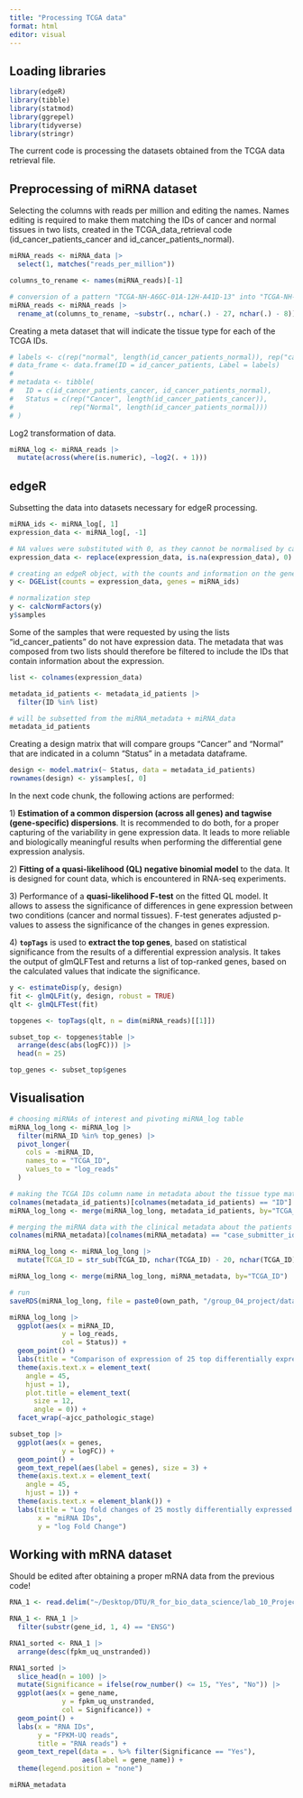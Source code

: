 ```yaml
---
title: "Processing TCGA data"
format: html
editor: visual
---
```


## Loading libraries

```r
library(edgeR)
library(tibble)
library(statmod)
library(ggrepel)
library(tidyverse)
library(stringr)
```

The current code is processing the datasets obtained from the TCGA data retrieval file.

## Preprocessing of miRNA dataset

Selecting the columns with reads per million and editing the names. Names editing is required to make them matching the IDs of cancer and normal tissues in two lists, created in the TCGA_data_retrieval code (id_cancer_patients_cancer and id_cancer_patients_normal).

```r
miRNA_reads <- miRNA_data |>
  select(1, matches("reads_per_million")) 

columns_to_rename <- names(miRNA_reads)[-1]

# conversion of a pattern "TCGA-NH-A6GC-01A-12H-A41D-13" into "TCGA-NH-A6GC-01A-12H"
miRNA_reads <- miRNA_reads |>
  rename_at(columns_to_rename, ~substr(., nchar(.) - 27, nchar(.) - 8))
```

Creating a meta dataset that will indicate the tissue type for each of the TCGA IDs.

```r
# labels <- c(rep("normal", length(id_cancer_patients_normal)), rep("cancer", length(id_cancer_patients_cancer)))
# data_frame <- data.frame(ID = id_cancer_patients, Label = labels)
# 
# metadata <- tibble(
#   ID = c(id_cancer_patients_cancer, id_cancer_patients_normal),
#   Status = c(rep("Cancer", length(id_cancer_patients_cancer)), 
#              rep("Normal", length(id_cancer_patients_normal)))
# )
```

Log2 transformation of data.

```r
miRNA_log <- miRNA_reads |>
  mutate(across(where(is.numeric), ~log2(. + 1)))
```

## edgeR

Subsetting the data into datasets necessary for edgeR processing.

```r
miRNA_ids <- miRNA_log[, 1]
expression_data <- miRNA_log[, -1]

# NA values were substituted with 0, as they cannot be normalised by calcNormFactors() function in edgeR
expression_data <- replace(expression_data, is.na(expression_data), 0)

# creating an edgeR object, with the counts and information on the genes (ID and length)
y <- DGEList(counts = expression_data, genes = miRNA_ids)

# normalization step
y <- calcNormFactors(y)
y$samples
```

Some of the samples that were requested by using the lists "id_cancer_patients" do not have expression data. The metadata that was composed from two lists should therefore be filtered to include the IDs that contain information about the expression.

```r
list <- colnames(expression_data)

metadata_id_patients <- metadata_id_patients |>
  filter(ID %in% list)
```

```r
# will be subsetted from the miRNA_metadata + miRNA_data
metadata_id_patients
```

Creating a design matrix that will compare groups "Cancer" and "Normal" that are indicated in a column "Status" in a metadata dataframe.

```r
design <- model.matrix(~ Status, data = metadata_id_patients)
rownames(design) <- y$samples[, 0]
```

In the next code chunk, the following actions are performed:

1\) **Estimation of a common dispersion (across all genes) and tagwise (gene-specific) dispersions**. It is recommended to do both, for a proper capturing of the variability in gene expression data. It leads to more reliable and biologically meaningful results when performing the differential gene expression analysis.

2\) **Fitting of a quasi-likelihood (QL) negative binomial model** to the data. It is designed for count data, which is encountered in RNA-seq experiments.

3\) Performance of a **quasi-likelihood F-test** on the fitted QL model. It allows to assess the significance of differences in gene expression between two conditions (cancer and normal tissues). F-test generates adjusted p-values to assess the significance of the changes in genes expression.

4\) **`topTags`** is used to **extract the top genes**, based on statistical significance from the results of a differential expression analysis. It takes the output of glmQLFTest and returns a list of top-ranked genes, based on the calculated values that indicate the significance.

```r
y <- estimateDisp(y, design)
fit <- glmQLFit(y, design, robust = TRUE)
qlt <- glmQLFTest(fit)

topgenes <- topTags(qlt, n = dim(miRNA_reads)[[1]])
```

```r
subset_top <- topgenes$table |>
  arrange(desc(abs(logFC))) |>
  head(n = 25)

top_genes <- subset_top$genes
```

## Visualisation

```r
# choosing miRNAs of interest and pivoting miRNA_log table 
miRNA_log_long <- miRNA_log |>
  filter(miRNA_ID %in% top_genes) |>
  pivot_longer(
    cols = -miRNA_ID,
    names_to = "TCGA_ID",
    values_to = "log_reads"
  )
```

```r
# making the TCGA IDs column name in metadata about the tissue type matching the miRNA_log_long
colnames(metadata_id_patients)[colnames(metadata_id_patients) == "ID"] <- "TCGA_ID"
miRNA_log_long <- merge(miRNA_log_long, metadata_id_patients, by="TCGA_ID")
```

```r
# merging the miRNA data with the clinical metadata about the patients
colnames(miRNA_metadata)[colnames(miRNA_metadata) == "case_submitter_id"] <- "TCGA_ID"

miRNA_log_long <- miRNA_log_long |>
  mutate(TCGA_ID = str_sub(TCGA_ID, nchar(TCGA_ID) - 20, nchar(TCGA_ID) - 8))

miRNA_log_long <- merge(miRNA_log_long, miRNA_metadata, by="TCGA_ID")
```

```r
# run
saveRDS(miRNA_log_long, file = paste0(own_path, "/group_04_project/data/miRNA_log_long.RDs"))
```

```r
miRNA_log_long |>
  ggplot(aes(x = miRNA_ID,
             y = log_reads,
             col = Status)) +
  geom_point() +
  labs(title = "Comparison of expression of 25 top differentially expressed miRNAs \nbetween cancer and normal TCGA samples", color = "Tissue Type") +
  theme(axis.text.x = element_text(
    angle = 45,
    hjust = 1),
    plot.title = element_text(
      size = 12, 
      angle = 0)) +
  facet_wrap(~ajcc_pathologic_stage)
```

```r
subset_top |>
  ggplot(aes(x = genes,
             y = logFC)) +
  geom_point() +
  geom_text_repel(aes(label = genes), size = 3) +
  theme(axis.text.x = element_text(
    angle = 45,
    hjust = 1)) +
  theme(axis.text.x = element_blank()) +
  labs(title = "Log fold changes of 25 mostly differentially expressed miRNAs", 
       x = "miRNA IDs",
       y = "log Fold Change")
```

## Working with mRNA dataset

Should be edited after obtaining a proper mRNA data from the previous code!

```r
RNA_1 <- read.delim("~/Desktop/DTU/R_for_bio_data_science/lab_10_Project/samples_mRNA_TCGA-COAD/TCGA-COAD/Transcriptome_Profiling/Gene_Expression_Quantification/6ecac4ca-88bc-421a-bdb6-ed0868b03e6c/f4535f36-11ce-4dd8-8337-5158b682d85c.rna_seq.augmented_star_gene_counts.tsv", comment.char="#")
```

```r
RNA_1 <- RNA_1 |>
  filter(substr(gene_id, 1, 4) == "ENSG")
```

```r
RNA1_sorted <- RNA_1 |> 
  arrange(desc(fpkm_uq_unstranded))
```

```r
RNA1_sorted |>
  slice_head(n = 100) |>
  mutate(Significance = ifelse(row_number() <= 15, "Yes", "No")) |>
  ggplot(aes(x = gene_name, 
             y = fpkm_uq_unstranded, 
             col = Significance)) +
  geom_point() + 
  labs(x = "RNA IDs",
       y = "FPKM-UQ reads",
       title = "RNA reads") +
  geom_text_repel(data = . %>% filter(Significance == "Yes"),
                  aes(label = gene_name)) +
  theme(legend.position = "none")
```

```r
miRNA_metadata
```
